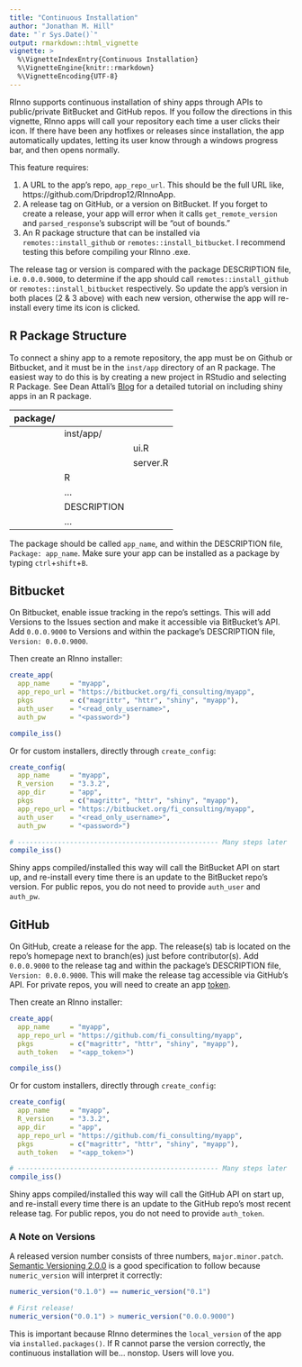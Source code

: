 ```yaml
---
title: "Continuous Installation"
author: "Jonathan M. Hill"
date: "`r Sys.Date()`"
output: rmarkdown::html_vignette
vignette: >
  %\VignetteIndexEntry{Continuous Installation}
  %\VignetteEngine{knitr::rmarkdown}
  %\VignetteEncoding{UTF-8}
---
```


RInno supports continuous installation of shiny apps through APIs to public/private BitBucket and GitHub repos. If you follow the directions in this vignette, RInno apps will call your repository each time a user clicks their icon. If there have been any hotfixes or releases since installation, the app automatically updates, letting its user know through a windows progress bar, and then opens normally. 

This feature requires:

1. A URL to the app's repo, `app_repo_url`. This should be the full URL like, https://github.com/Dripdrop12/RInnoApp.
2. A release tag on GitHub, or a version on BitBucket. If you forget to create a release, your app will error when it calls `get_remote_version` and `parsed_response`'s subscript will be "out of bounds."
3. An R package structure that can be installed via `remotes::install_github` or `remotes::install_bitbucket`. I recommend testing this before compiling your RInno .exe.

The release tag or version is compared with the package DESCRIPTION file, i.e. `0.0.0.9000`, to determine if the app should call `remotes::install_github` or `remotes::install_bitbucket` respectively. So update the app's version in both places (2 & 3 above) with each new version, otherwise the app will re-install every time its icon is clicked.


## R Package Structure

To connect a shiny app to a remote repository, the app must be on Github or Bitbucket, and it must be in the `inst/app` directory of an R package. The easiest way to do this is by creating a new project in RStudio and selecting R Package.  See Dean Attali's [Blog](http://deanattali.com/2015/04/21/r-package-shiny-app/) for a detailed tutorial on including shiny apps in an R package.

| package/ |      |         |
|------:   |:-----|:--------|
|          |inst/app/ |     |
|          |      |ui.R     |
|          |      |server.R |
|          |R     |         |
|          |...   |         |
|          |DESCRIPTION|    |
|          |...   |         |

The package should be called `app_name`, and within the DESCRIPTION file, `Package: app_name`. Make sure your app can be installed as a package by typing `ctrl`+`shift`+`B`.


## Bitbucket

On Bitbucket, enable issue tracking in the repo's settings. This will add Versions to the Issues section and make it accessible via BitBucket's API. Add `0.0.0.9000` to Versions and within the package's DESCRIPTION file, `Version: 0.0.0.9000`.

Then create an RInno installer:

```r
create_app(
  app_name     = "myapp",
  app_repo_url = "https://bitbucket.org/fi_consulting/myapp",
  pkgs         = c("magrittr", "httr", "shiny", "myapp"),
  auth_user    = "<read_only_username>",
  auth_pw      = "<password>")

compile_iss()
```

Or for custom installers, directly through `create_config`:

```r
create_config(
  app_name     = "myapp", 
  R_version    = "3.3.2", 
  app_dir      = "app",
  pkgs         = c("magrittr", "httr", "shiny", "myapp"),
  app_repo_url = "https://bitbucket.org/fi_consulting/myapp",
  auth_user    = "<read_only_username>", 
  auth_pw      = "<password>")

# -------------------------------------------------- Many steps later
compile_iss()
```

Shiny apps compiled/installed this way will call the BitBucket API on start up, and re-install every time there is an update to the BitBucket repo's version. For public repos, you do not need to provide `auth_user` and `auth_pw`.


## GitHub

On GitHub, create a release for the app. The release(s) tab is located on the repo's homepage next to branch(es) just before contributor(s). Add `0.0.0.9000` to the release tag and within the package's DESCRIPTION file, `Version: 0.0.0.9000`. This will make the release tag accessible via GitHub's API. For private repos, you will need to create an app [token](https://github.com/settings/tokens). 

Then create an RInno installer:

```r
create_app(
  app_name     = "myapp", 
  app_repo_url = "https://github.com/fi_consulting/myapp",
  pkgs         = c("magrittr", "httr", "shiny", "myapp"),
  auth_token   = "<app_token>")

compile_iss()
```

Or for custom installers, directly through `create_config`:

```r
create_config(
  app_name     = "myapp", 
  R_version    = "3.3.2", 
  app_dir      = "app", 
  app_repo_url = "https://github.com/fi_consulting/myapp",
  pkgs         = c("magrittr", "httr", "shiny", "myapp"),
  auth_token   = "<app_token>")

# -------------------------------------------------- Many steps later
compile_iss()
```

Shiny apps compiled/installed this way will call the GitHub API on start up, and re-install every time there is an update to the GitHub repo's most recent release tag. For public repos, you do not need to provide `auth_token`.


### A Note on Versions
A released version number consists of three numbers, `major.minor.patch`. [Semantic Versioning 2.0.0](http://semver.org/) is a good specification to follow because `numeric_version` will interpret it correctly:

```r
numeric_version("0.1.0") == numeric_version("0.1")
```

```r
# First release!
numeric_version("0.0.1") > numeric_version("0.0.0.9000")
```

This is important because RInno determines the `local_version` of the app via `installed.packages()`. If R cannot parse the version correctly, the continuous installation will be... nonstop. Users will love you.





